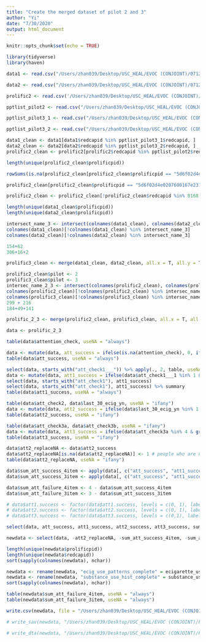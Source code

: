 ```yaml
---
title: "Create the merged dataset of pilot 2 and 3"
author: "Yi"
date: "7/30/2020"
output: html_document
---
```


```r
knitr::opts_chunk$set(echo = TRUE)
```

```r
library(tidyverse)
library(haven)
```

```r
data1 <- read.csv("/Users/zhan039/Desktop/USC_HEAL/EVOC (CONJOINT)/07122020/Prolific Pilot3_minus.csv", na.strings = "", stringsAsFactors = F)

data2 <- read.csv("/Users/zhan039/Desktop/USC_HEAL/EVOC (CONJOINT)/07122020/Prolific Pilot3_second.csv", na.strings = "", stringsAsFactors = F)

prolific2 <- read.csv('/Users/zhan039/Desktop/USC_HEAL/EVOC (CONJOINT)/07122020/Prolific Pilot2.csv', na.strings = "", stringsAsFactors = F)

pptlist_pilot2 <- read.csv("/Users/zhan039/Desktop/USC_HEAL/EVOC (CONJOINT)/Participant_list/EVOC Pilot 2 Participant List.csv")

pptlist_pilot3_1 <- read.csv("/Users/zhan039/Desktop/USC_HEAL/EVOC (CONJOINT)/Participant_list/EVOC Pilot 3 Wave 1 Participant List.csv")

pptlist_pilot3_2 <- read.csv("/Users/zhan039/Desktop/USC_HEAL/EVOC (CONJOINT)/Participant_list/EVOC Pilot 3 Wave 2 Participant List.csv")
```

```r
data1_clean <- data1[data1$redcapid %in% pptlist_pilot3_1$redcapid, ]
data2_clean <- data2[data2$redcapid %in% pptlist_pilot3_2$redcapid, ]
prolific2_clean <- prolific2[prolific2$redcapid %in% pptlist_pilot2$redcapid, ]

length(unique(prolific2_clean$prolificpid))

rowSums(is.na(prolific2_clean[prolific2_clean$prolificpid == "5d6f02d4e0207600167e2317", ]))

prolific2_clean[prolific2_clean$prolificpid == "5d6f02d4e0207600167e2317", ]  # remove redcapid 8168

prolific2_clean <- prolific2_clean[!prolific2_clean$redcapid %in% 8168, ]

```

```r
length(unique(data1_clean$prolificpid))
length(unique(data2_clean$prolificpid))

intersect_name_3 <- intersect(colnames(data1_clean), colnames(data2_clean))
colnames(data1_clean)[!colnames(data1_clean) %in% intersect_name_3]
colnames(data2_clean)[!colnames(data2_clean) %in% intersect_name_3]

154+62
306+16+2

prolific3_clean <- merge(data1_clean, data2_clean, all.x = T, all.y = T)
```

```r
prolific2_clean$pilot <- 2
prolific3_clean$pilot <- 3
intersec_name_2_3 <- intersect(colnames(prolific2_clean), colnames(prolific3_clean))
colnames(prolific2_clean)[!colnames(prolific2_clean) %in% intersec_name_2_3]
colnames(prolific3_clean)[!colnames(prolific3_clean) %in% intersec_name_2_3]
299 + 216
184+49+141

prolific_2_3 <- merge(prolific2_clean, prolific3_clean, all.x = T, all.y = T, by = c("prolificpid", "pilot", intersec_name_2_3[!intersec_name_2_3 %in% c("prolificpid", "pilot")]))
```

```r
data <- prolific_2_3

table(data$attention_check, useNA = "always")

data <- mutate(data, att_success = ifelse(is.na(attention_check), 0, ifelse(attention_check <= 25, 1, 0)))
table(data$att_success, useNA = "always")

select(data, starts_with("att_check1___")) %>% apply(., 2, table, useNA = "always")
data <- mutate(data, att1_success = ifelse(data$att_check1___1 %in% 1 & data$att_check1___3 %in% 0 & data$att_check1___4 %in% 1 & data$att_check1___5 %in% 1, 1, 0))
select(data, starts_with("att_check1"), att1_success)
select(data, starts_with("att_check1"), att1_success) %>% summary
table(data$att1_success, useNA = "always")

table(data$att_check2, data$last_30_ecig_yn, useNA = "ifany")
data <- mutate(data, att2_success = ifelse(data$last_30_ecig_yn %in% 1 & data$att_check2 %in% 3, 1, ifelse(data$last_30_ecig_yn %in% 1, 0, NA))) # people who are not asked the second question are marked as NA
table(data$att2_success, useNA = "ifany")

table(data$att_check3a, data$att_check3b, useNA = "ifany")
data <- mutate(data, att3_success = ifelse(data$att_check3a %in% 4 & grepl("decision making", data$att_check3b, ignore.case = T), 1, 0))
table(data$att3_success, useNA = "ifany")

data$att2_replaceNA <- data$att2_success
data$att2_replaceNA[is.na(data$att2_replaceNA)] <- 1 # people who are not asked are marked as success
table(data$att2_replaceNA, useNA = "ifany")

data$sum_att_success_4item <- apply(data[, c("att_success", "att1_success", "att2_replaceNA", "att3_success")], 1, sum)
data$sum_att_success_3item <- apply(data[, c("att_success", "att1_success", "att3_success")], 1, sum)

data$sum_att_failure_4item <- 4 - data$sum_att_success_4item
data$sum_att_failure_3item <- 3 - data$sum_att_success_3item

# data$att1.success <- factor(data$att1.success, levels = c(0, 1), labels = c("fail", "success"))
# data$att2.success <- factor(data$att2.success, levels = c(0, 1), labels = c("fail", "success"))
# data$att3.success <- factor(data$att3.success, levels = c(0,1), labels = c("fail", "success"))

select(data, att_success, att1_success, att2_success, att3_success, sum_att_failure_3item, sum_att_failure_4item)

newdata <- select(data, -att2_replaceNA, -sum_att_success_4item, -sum_att_success_3item)

length(unique(newdata$prolificpid))
length(unique(newdata$redcapid))
sort(sapply(colnames(newdata), nchar))

newdata <- rename(newdata, "ecig_use_patterns_complete" = ecigarette_use_patterns_complete, "ecig_use_patterns_timestamp" = ecigarette_use_patterns_timestamp)
newdata <- rename(newdata, "substance_use_hist_complete" = substance_use_history_complete, "substance_use_hist_timestamp" = substance_use_history_timestamp)
sort(sapply(colnames(newdata), nchar))

table(newdata$sum_att_failure_4item, useNA = "always")
table(newdata$sum_att_failure_3item, useNA = "always")
```

```r
write.csv(newdata, file = "/Users/zhan039/Desktop/USC_HEAL/EVOC (CONJOINT)/02052021_fix_Final_Data/EVOC_pilot2_3_02052021.csv", na = "")

# write_sav(newdata, "/Users/zhan039/Desktop/USC_HEAL/EVOC (CONJOINT)/Final_Data/EVOC_pilot2_3/EVOC_pilot2_3_09152020.sav")

# write_dta(newdata, "/Users/zhan039/Desktop/USC_HEAL/EVOC (CONJOINT)/Final_Data/EVOC_pilot2_3/EVOC_pilot2_3_09152020.dta")

```

